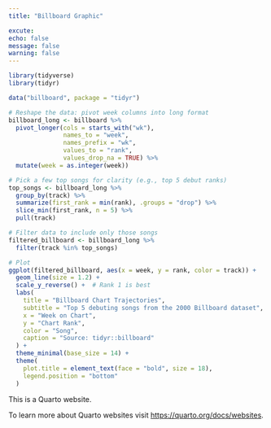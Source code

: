 ```yaml
---
title: "Billboard Graphic"

excute:
echo: false
message: false
warning: false
---
```


```r
library(tidyverse)
library(tidyr)


```


```r
data("billboard", package = "tidyr")

# Reshape the data: pivot week columns into long format
billboard_long <- billboard %>%
  pivot_longer(cols = starts_with("wk"),
               names_to = "week",
               names_prefix = "wk",
               values_to = "rank",
               values_drop_na = TRUE) %>%
  mutate(week = as.integer(week))

# Pick a few top songs for clarity (e.g., top 5 debut ranks)
top_songs <- billboard_long %>%
  group_by(track) %>%
  summarize(first_rank = min(rank), .groups = "drop") %>%
  slice_min(first_rank, n = 5) %>%
  pull(track)

# Filter data to include only those songs
filtered_billboard <- billboard_long %>%
  filter(track %in% top_songs)

# Plot
ggplot(filtered_billboard, aes(x = week, y = rank, color = track)) +
  geom_line(size = 1.2) +
  scale_y_reverse() +  # Rank 1 is best
  labs(
    title = "Billboard Chart Trajectories",
    subtitle = "Top 5 debuting songs from the 2000 Billboard dataset",
    x = "Week on Chart",
    y = "Chart Rank",
    color = "Song",
    caption = "Source: tidyr::billboard"
  ) +
  theme_minimal(base_size = 14) +
  theme(
    plot.title = element_text(face = "bold", size = 18),
    legend.position = "bottom"
  )

```
This is a Quarto website.

To learn more about Quarto websites visit <https://quarto.org/docs/websites>.
